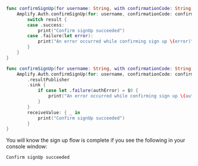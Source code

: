 <BlockSwitcher>

<CodeBlock name="Listener (iOS 11+)">

```swift
func confirmSignUp(for username: String, with confirmationCode: String) {
    Amplify.Auth.confirmSignUp(for: username, confirmationCode: confirmationCode) { result in
        switch result {
        case .success:
            print("Confirm signUp succeeded")
        case .failure(let error):
            print("An error occurred while confirming sign up \(error)")
        }
    }
}
```

</CodeBlock>

<CodeBlock name="Combine (iOS 13+)">

```swift
func confirmSignUp(for username: String, with confirmationCode: String) -> AnyCancellable {
    Amplify.Auth.confirmSignUp(for: username, confirmationCode: confirmationCode)
        .resultPublisher
        .sink {
            if case let .failure(authError) = $0 {
                print("An error occurred while confirming sign up \(authError)")
            }
        }
        receiveValue: { _ in
            print("Confirm signUp succeeded")
        }
}
```

</CodeBlock>

</BlockSwitcher>

You will know the sign up flow is complete if you see the following in your console window:

```console
Confirm signUp succeeded
```
